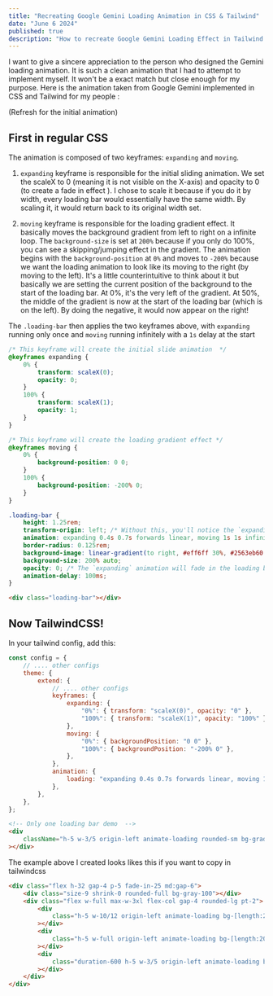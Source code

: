 ```yaml
---
title: "Recreating Google Gemini Loading Animation in CSS & Tailwind"
date: "June 6 2024"
published: true
description: "How to recreate Google Gemini Loading Effect in Tailwind and CSS"
---
```



I want to give a sincere appreciation to the person who designed the Gemini loading animation. It is such a clean animation that I had to attempt to implement myself. It won't be a exact match but close enough for my purpose. Here is the animation taken from Google Gemini implemented in CSS and Tailwind for my people :

(Refresh for the initial animation)

<div class="w-full border rounded-md border-gray-100 hover:border-gray-200 hover:bg-gray-50 transition-colors">
    <GeminiLoadingBar />
</div>

## First in regular CSS

The animation is composed of two keyframes: `expanding` and `moving`.

1. `expanding` keyframe is responsible for the initial sliding animation. We set the scaleX to 0 (meaning it is not visible on the X-axis) and opacity to 0 (to create a fade in effect ). I chose to scale it because if you do it by width, every loading bar would essentially have the same width. By scaling it, it would return back to its original width set.

2. `moving` keyframe is responsible for the loading gradient effect. It basically moves the background gradient from left to right on a infinite loop. The `background-size` is set at `200%` because if you only do 100%, you can see a skipping/jumping effect in the gradient. The animation begins with the `background-position` at `0%` and moves to `-200%` because we want the loading animation to look like its moving to the right (by moving to the left). It's a little counterintuitive to think about it but basically we are setting the current position of the background to the start of the loading bar. At 0%, it's the very left of the gradient. At 50%, the middle of the gradient is now at the start of the loading bar (which is on the left). By doing the negative, it would now appear on the right!

The `.loading-bar` then applies the two keyframes above, with `expanding` running only once and `moving` running infinitely with a `1s` delay at the start

```css title="css"
/* This keyframe will create the initial slide animation  */
@keyframes expanding {
    0% {
        transform: scaleX(0);
        opacity: 0;
    }
    100% {
        transform: scaleX(1);
        opacity: 1;
    }
}

/* This keyframe will create the loading gradient effect */
@keyframes moving {
    0% {
        background-position: 0 0;
    }
    100% {
        background-position: -200% 0;
    }
}

.loading-bar {
    height: 1.25rem;
    transform-origin: left; /* Without this, you'll notice the `expanding` animation starts expanding from the  middle instead of shooting out from the left */
    animation: expanding 0.4s 0.7s forwards linear, moving 1s 1s infinite forwards linear;
    border-radius: 0.125rem;
    background-image: linear-gradient(to right, #eff6ff 30%, #2563eb60 60%, #eff6ff);
    background-size: 200% auto;
    opacity: 0; /* The `expanding` animation will fade in the loading bar */
    animation-delay: 100ms;
}
```

```html title="html"
<div class="loading-bar"></div>
```

## Now TailwindCSS!

In your tailwind config, add this:

```js title="tailwind.config.js"
const config = {
    // .... other configs
    theme: {
        extend: {
            // .... other configs
            keyframes: {
                expanding: {
                    "0%": { transform: "scaleX(0)", opacity: "0" },
                    "100%": { transform: "scaleX(1)", opacity: "100%" },
                },
                moving: {
                    "0%": { backgroundPosition: "0 0" },
                    "100%": { backgroundPosition: "-200% 0" },
                },
            },
            animation: {
                loading: "expanding 0.4s 0.7s forwards linear, moving 1s 1s infinite forwards linear",
            },
        },
    },
};
```

```html title="loading-bar"
<!-- Only one loading bar demo  -->
<div
    className="h-5 w-3/5 origin-left animate-loading rounded-sm bg-gradient-to-r from-blue-50 from-40% via-blue-500/60 to-blue-50 to-70% bg-[length:200%] opacity-0"
></div>
```

The example above I created looks likes this if you want to copy in tailwindcss

```html title="loading-bar"
<div class="flex h-32 gap-4 p-5 fade-in-25 md:gap-6">
    <div class="size-9 shrink-0 rounded-full bg-gray-100"></div>
    <div class="flex w-full max-w-3xl flex-col gap-4 rounded-lg pt-2">
        <div
            class="h-5 w-10/12 origin-left animate-loading bg-[length:200%] rounded-sm bg-gradient-to-r from-blue-50 from-30% via-blue-600/60 to-blue-50 bg-2x opacity-0"
        ></div>
        <div
            class="h-5 w-full origin-left animate-loading bg-[length:200%] rounded-sm bg-gradient-to-r from-blue-500/60 via-slate-100 via-30% to-blue-500/60 to-60% bg-2x opacity-0 "
        ></div>
        <div
            class="duration-600 h-5 w-3/5 origin-left animate-loading bg-[length:200%] rounded-sm bg-gradient-to-r from-blue-50 from-40% via-blue-500/60 to-blue-50 to-70% bg-2x opacity-0 "
        ></div>
    </div>
</div>
```
